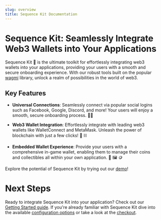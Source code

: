 ```yaml
---
slug: overview
title: Sequence Kit Documentation
---
```


# Sequence Kit: Seamlessly Integrate Web3 Wallets into Your Applications

Sequence Kit 🧰 is the ultimate toolkit for effortlessly integrating web3 wallets into your applications, providing your users with a smooth and secure onboarding experience. With our robust tools built on the popular [wagmi](https://wagmi.sh/) library, unlock a realm of possibilities in the world of web3.

## Key Features

- **Universal Connections**: Seamlessly connect via popular social logins such as Facebook, Google, Discord, and more! Your users will enjoy a smooth, secure onboarding process. 🔐🪪

- **Web3 Wallet Integration**: Effortlessly integrate with leading web3 wallets like WalletConnect and MetaMask. Unleash the power of blockchain with just a few clicks! 🦊 ⛓️

- **Embedded Wallet Experience**: Provide your users with a comprehensive in-game wallet, enabling them to manage their coins and collectibles all within your own application. 👛 🖼️ 🪙

Explore the potential of Sequence Kit by trying out our [demo](https://0xsequence.github.io/kit)!

# Next Steps

Ready to integrate Sequence Kit into your application? Check out our [Getting Started guide](/sdk/sequence-kit/getting-started). If you're already familiar with Sequence Kit dive into the available [configuration options](/sdk/sequence-kit/configuration) or take a look at the [checkout](/sdk/sequence-kit/checkout).